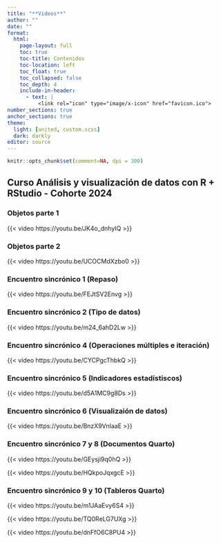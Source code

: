 ```yaml
---
title: "**Videos**"
author: ""
date: ""
format:
  html:
    page-layout: full
    toc: true
    toc-title: Contenidos
    toc-location: left
    toc_float: true
    toc_collapsed: false
    toc_depth: 4
    include-in-header: 
      - text: |
          <link rel="icon" type="image/x-icon" href="favicon.ico">
number_sections: true
anchor_sections: true
theme: 
  light: [united, custom.scss]
  dark: darkly
editor: source
---
```



```r
knitr::opts_chunk$set(comment=NA, dpi = 300)
```


## Curso Análisis y visualización de datos con R + RStudio - Cohorte 2024

### Objetos parte 1

{{< video https://youtu.be/JK4o_dnhyIQ >}}

### Objetos parte 2

{{< video https://youtu.be/UCOCMdXzbo0 >}}

### Encuentro sincrónico 1 (Repaso)

{{< video https://youtu.be/FEJtSV2Envg >}}

### Encuentro sincrónico 2 (Tipo de datos)

{{< video https://youtu.be/m24_6ahD2Lw >}}


### Encuentro sincrónico 4 (Operaciones múltiples e iteración)

{{< video https://youtu.be/CYCPgcThbkQ >}}

### Encuentro sincrónico 5 (Indicadores estadístiscos)

{{< video https://youtu.be/d5A1MC9g8Ds >}}

### Encuentro sincrónico 6 (Visualizaión de datos)

{{< video https://youtu.be/BnzX9VnlaaE >}}

### Encuentro sincrónico 7 y 8 (Documentos Quarto)

{{< video https://youtu.be/GEysji9q0hQ >}}

{{< video https://youtu.be/HQkpoJqxgcE >}}

### Encuentro sincrónico 9 y 10 (Tableros Quarto)

{{< video https://youtu.be/m1JAaEvy6S4 >}}

{{< video https://youtu.be/TQ0ReLG7UXg >}}

{{< video https://youtu.be/dnFfO6C8PU4 >}}